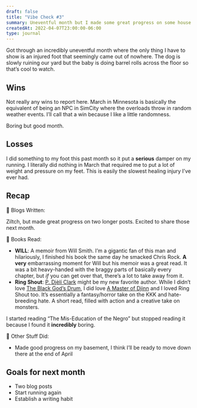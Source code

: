```yaml
---
draft: false
title: "Vibe Check #3"
summary: Uneventful month but I made some great progress on some house projects.
createdAt: 2022-04-07T23:00:00-06:00
type: journal
---
```


Got through an incredibly uneventful month where the only thing I have to show is an injured foot that seemingly came out of nowhere. The dog is slowly ruining our yard but the baby is doing barrel rolls across the floor so that’s cool to watch.

## Wins

Not really any wins to report here. March in Minnesota is basically the equivalent of being an NPC in SimCity where the overloads throw in random weather events. I’ll call that a win because I like a little randomness.

Boring but good month.

## Losses

I did something to my foot this past month so it put a **serious** damper on my running. I literally did nothing in March that required me to put a lot of weight and pressure on my feet. This is easily the slowest healing injury I’ve ever had.

## Recap

📜 Blogs Written:

Ziltch, but made great progress on two longer posts. Excited to share those next month.

📖 Books Read:

- **WILL**: A memoir from Will Smith. I’m a gigantic fan of this man and hilariously, I finished his book the same day he smacked Chris Rock. **A very** embarrassing moment for Will but his memoir was a great read. It was a bit heavy-handed with the braggy parts of basically every chapter, but _if_ you can get over that, there’s a lot to take away from it.
- **Ring Shout**: [P. Djèlí Clark](https://www.google.com/search?client=firefox-b-1-d&sxsrf=APq-WBt8Lzi0m6x1_7hvst1ZHUXGZI4gGA:1649473759694&q=P.+Dj%C3%A8l%C3%AD+Clark&stick=H4sIAAAAAAAAAOPgE-LVT9c3NMwyTCrLyCnPVoJyDQory83TSrRkspOt9JPy87P1y4syS0pS8-LL84uyrRJLSzLyixaxCgToKbhkHV6Rc3itgnNOYlH2DlbGXexMHAwAVLZ7-VkAAAA&sa=X&ved=2ahUKEwjZ8ozMgIb3AhVaG80KHazMBoAQmxMoAXoECGQQAw) might be my new favorite author. While I didn’t love [The Black God’s Drum](https://www.goodreads.com/book/show/38118138-the-black-god-s-drums), I did love [A Master of Djinn](https://traekwells.com/bookshelf/a-master-of-djinn) and I loved Ring Shout too. It’s essentially a fantasy/horror take on the KKK and hate-breeding hate. A short read, filled with action and a creative take on monsters.

I started reading “The Mis-Education of the Negro” but stopped reading it because I found it **incredibly** boring.

🐜 Other Stuff Did:

- Made good progress on my basement, I think I’ll be ready to move down there at the end of April

## Goals for next month

- Two blog posts
- Start running again
- Establish a writing habit
